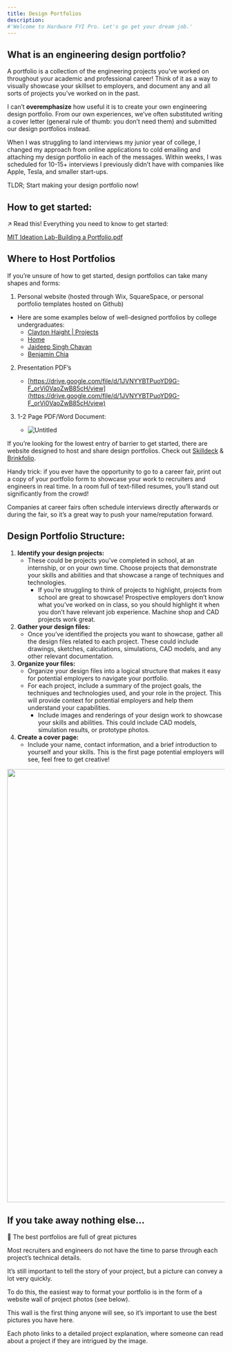 ```yaml
---
title: Design Portfolios
description:
#'Welcome to Hardware FYI Pro. Let's go get your dream job.'
---
```


## What is an engineering design portfolio?

A portfolio is a collection of the engineering projects you’ve worked on throughout your academic and professional career! Think of it as a way to visually showcase your skillset to employers, and document any and all sorts of projects you’ve worked on in the past.

I can’t **overemphasize** how useful it is to create your own engineering design portfolio. From our own experiences, we’ve often substituted writing a cover letter (general rule of thumb: you don’t need them) and submitted our design portfolios instead.

<Note>
When I was struggling to land interviews my junior year of college, I changed my approach from online applications to cold emailing and attaching my design portfolio in each of the messages. Within weeks, I was scheduled for 10-15+ interviews I previously didn’t have with companies like Apple, Tesla, and smaller start-ups.

TLDR; Start making your design portfolio now!
</Note>

## How to get started:

<Note>
↗️ Read this! Everything you need to know to get started:

[MIT Ideation Lab-Building a Portfolio.pdf](https://s3-us-west-2.amazonaws.com/secure.notion-static.com/cb30d024-0f3c-4360-ae9d-0d14c1cd8f31/MIT_Ideation_Lab-Building_a_Portfolio.pdf)

</Note>

## Where to Host Portfolios

If you’re unsure of how to get started, design portfolios can take many shapes and forms:

1. Personal website (hosted through Wix, SquareSpace, or personal portfolio templates hosted on Github)
- Here are some examples below of well-designed portfolios by college undergraduates:
    - [Clayton Haight | Projects](https://clayhaight.com/projects)
    - [Home](https://www.brianmach.com/home)
    - [Jaideep Singh Chavan](https://jaideepsingh08.github.io/)
    - [Benjamin Chia](https://bjchia.github.io/)

2. Presentation PDF’s
    - [https://drive.google.com/file/d/1JVNYYBTPuoYD9G-F_orVi0VaoZwB85cH/view](https://drive.google.com/file/d/1JVNYYBTPuoYD9G-F_orVi0VaoZwB85cH/view)

1. 1-2 Page PDF/Word Document:
    - ![Untitled](https://s3-us-west-2.amazonaws.com/secure.notion-static.com/64d09d96-d9c7-499b-b1e9-5718ba856284/Untitled.png)

If you’re looking for the lowest entry of barrier to get started, there are website designed to host and share design portfolios. Check out [Skilldeck](https://www.skilldeck.io/) & [Brinkfolio](https://www.brinkfolio.io).

<Tip>
Handy trick: if you ever have the opportunity to go to a career fair, print out a copy of your portfolio form to showcase your work to recruiters and engineers in real time. In a room full of text-filled resumes, you’ll stand out significantly from the crowd!

Companies at career fairs often schedule interviews directly afterwards or during the fair, so it’s a great way to push your name/reputation forward.
</Tip>

## Design Portfolio Structure:

1. **Identify your design projects:**
    - These could be projects you’ve completed in school, at an internship, or on your own time. Choose projects that demonstrate your skills and abilities and that showcase a range of techniques and technologies.
        - If you’re struggling to think of projects to highlight, projects from school are great to showcase! Prospective employers don’t know what you’ve worked on in class, so you should highlight it when you don’t have relevant job experience. Machine shop and CAD projects work great.
2. **Gather your design files:**
    - Once you’ve identified the projects you want to showcase, gather all the design files related to each project. These could include drawings, sketches, calculations, simulations, CAD models, and any other relevant documentation.
3. **Organize your files:**
    - Organize your design files into a logical structure that makes it easy for potential employers to navigate your portfolio.
    - For each project, include a summary of the project goals, the techniques and technologies used, and your role in the project. This will provide context for potential employers and help them understand your capabilities.
        - Include images and renderings of your design work to showcase your skills and abilities. This could include CAD models, simulation results, or prototype photos.
4. **Create a cover page:**
    - Include your name, contact information, and a brief introduction to yourself and your skills. This is the first page potential employers will see, feel free to get creative!

<Frame>
    <img height="1000" src="https://i.ibb.co/xqhCcNP/Screen-Shot-2023-02-25-at-11-47-10-PM.png" />
</Frame>

## If you take away nothing else…

<Note>
📸 The best portfolios are full of great pictures

</Note>

Most recruiters and engineers do not have the time to parse through each project’s technical details.

It’s still important to tell the story of your project, but a picture can convey a lot very quickly.

To do this, the easiest way to format your portfolio is in the form of a website wall of project photos (see below).

This wall is the first thing anyone will see, so it’s important to use the best pictures you have here.

Each photo links to a detailed project explanation, where someone can read about a project if they are intrigued by the image.
